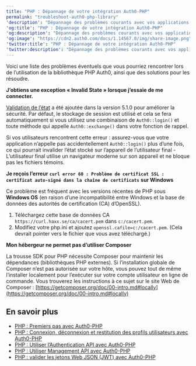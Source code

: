 ---
title: "PHP : Dépannage de votre intégration Auth0-PHP"
permalink: "troubleshoot-auth0-php-library"
'description': "Dépannage des problèmes courants avec vos applications PHP."
'og:title': "PHP : Dépannage de votre intégration Auth0-PHP"
'og:description': "Dépannage des problèmes courants avec vos applications PHP."
'og:image': "https://cdn2.auth0.com/docs/1.14567.0/img/share-image.png"
'twitter:title': "PHP : Dépannage de votre intégration Auth0-PHP"
'twitter:description': "Dépannage des problèmes courants avec vos applications PHP."
---

Voici une liste des problèmes éventuels que vous pourriez rencontrer lors de l’utilisation de la bibliothèque PHP Auth0, ainsi que des solutions pour les résoudre.

**J’obtiens une exception « Invalid State » lorsque j’essaie de me connecter.**

[Validation de l’état](/docs/fr-ca/secure/attack-protection/state-parameters) a été ajoutée dans la version 5.1.0 pour améliorer la sécurité. Par défaut, le stockage de session est utilisé et cela se fera automatiquement si vous utilisez une combinaison de `Auth0::login()` et toute méthode qui appelle `Auth0::exchange()` dans votre fonction de rappel.

Si vos utilisateurs rencontrent cette erreur : assurez-vous que votre application n’appelle pas accidentellement `Auth0::login()` plus d’une fois, ce qui pourrait invalider l’état stocké sur l’appareil de l’utilisateur final - L’utilisateur final utilise un navigateur moderne sur son appareil et ne bloque pas les fichiers témoins.

**Je reçois l’erreur** **`curl error 60 : Problème de certificat SSL : certificat auto-signé dans la chaîne de certificats`** **sur Windows**

Ce problème est fréquent avec les versions récentes de PHP sous **Windows OS** (en raison d’une incompatibilité entre Windows et la base de données des autorités de certification (CA) d’OpenSSL).

1. Téléchargez cette base de données CA `https://curl.haxx.se/ca/cacert.pem` dans `c:/cacert.pem`.
2. Modifiez votre php.ini et ajoutez `openssl.cafile=c:/cacert.pem`. (Cela devrait pointer vers le fichier que vous avez téléchargé.)

**Mon hébergeur ne permet pas d’utiliser Composer**

La trousse SDK pour PHP nécessite Composer pour maintenir les dépendances (bibliothèques PHP externes). Si l’installation globale de Composer n’est pas autorisée sur votre hôte, vous pouvez tout de même l’installer localement pour l’exécuter sur votre compte utilisateur en ligne de commande. Vous trouverez les instructions à ce sujet sur le site Web de Composer : [https://getcomposer.org/doc/00-intro.md#locally](https://getcomposer.org/doc/00-intro.md#locally)

## En savoir plus

* [PHP : Premiers pas avec Auth0-PHP](/docs/fr-ca/libraries/auth0-php)
* [PHP : Connexion, déconnexion et restitution des profils utilisateurs avec Auth0-PHP](/docs/fr-ca/libraries/auth0-php/auth0-php-basic-use)
* [PHP : Utiliser l’Authentication API avec Auth0-PHP](/docs/fr-ca/libraries/auth0-php/using-the-authentication-api-with-auth0-php)
* [PHP : Utiliser Management API avec Auth0-PHP](/docs/fr-ca/libraries/auth0-php/using-the-management-api-with-auth0-php)
* [PHP : valider les jetons Web JSON (JWT) avec Auth0-PHP](/docs/fr-ca/libraries/auth0-php/validating-jwts-with-auth0-php)